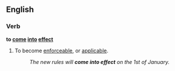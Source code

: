 ==English==
===Verb===
'''to [[come]] [[into]] [[effect]]'''

#To become [[enforceable]], or [[applicable]].
#:''The new rules will '''come into effect''' on the 1st of January.''